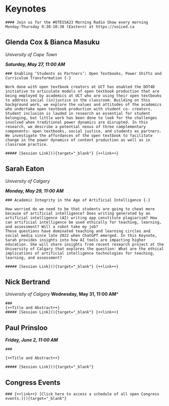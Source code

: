 # Keynotes {-}

```block
#### Join us for the #OTESSA23 Morning Radio Show every morning Monday-Thursday 9:30-10:30 (Eastern) at https://voiced.ca
```

## Glenda Cox & Bianca Masuku {-}

*University of Cape Town*

***Saturday, May 27, 11:00 AM***

```block
### Enabling ‘Students as Partners’: Open Textbooks, Power Shifts and Curriculum Transformation {-}

Work done with open textbook creators at UCT has enabled the DOT4D initiative to articulate models of open textbook production that are being employed by academics at UCT who are using their open textbooks to address social (in)justice in the classroom. Building on this background work, we explore the values and attitudes of the academics who undertake open textbook production with student co- creators. Student inclusion is lauded in research as essential for student belonging, but little work has been done to look for the challenges involved when traditional power dynamics are disrupted. In this research, we describe a potential nexus of three complementary components: open textbooks, social justice, and students as partners. We investigate the affordances of the open textbook to facilitate change in the power dynamics of content production as well as in classroom practice.

##### [Session Link](){target="_blank"} {++link++}
```

## Sarah Eaton {-}

*University of Calgary*

***Monday, May 29, 11:00 AM***

```block
### Academic Integrity in the Age of Artificial Intelligence {-}

How worried do we need to be that students are going to cheat more because of artificial intelligence? Does writing generated by an artificial intelligence (AI) writing app constitute plagiarism? How can artificial intelligence be used ethically for teaching, learning, and assessment? Will a robot take my job?
These questions have dominated teaching and learning circles and social media since late 2022 when ChatGPT emerged. In this Keynote, Sarah provides insights into how AI tools are impacting higher education. She will share insights from recent research project at the University of Calgary that explores the question: What are the ethical implications of artificial intelligence technologies for teaching, learning, and assessment?

##### [Session Link](){target="_blank"} {++link++}
```

## Nick Bertrand {-}

*University of Calgary
***Wednesday, May 31, 11:00 AM***

```block
### 
{++Title and Abstract++}
##### [Session Link](){target="_blank"} {++link++}
```

## Paul Prinsloo {-}

***Friday, June 2, 11:00 AM***

```block
### 

{++Title and Abstract++}

##### [Session Link](){target="_blank"}
```

## Congress Events {-}

```block

### {++link++} [Click here to access a schedule of all open Congress events.](){target="_blank"}

```



